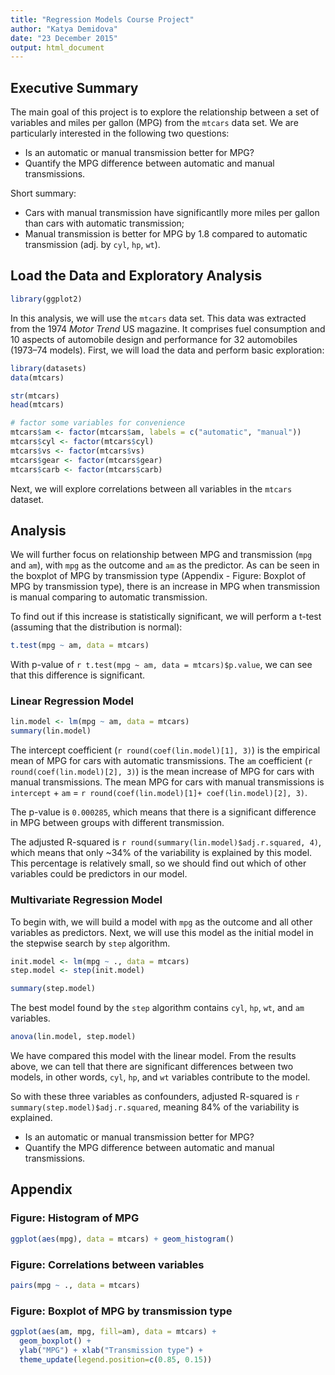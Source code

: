 ```yaml
---
title: "Regression Models Course Project"
author: "Katya Demidova"
date: "23 December 2015"
output: html_document
---
```


## Executive Summary

The main goal of this project is to explore the relationship between a set of variables and miles per gallon (MPG) from the `mtcars` data set. We are particularly interested in the following two questions:

* Is an automatic or manual transmission better for MPG?
* Quantify the MPG difference between automatic and manual transmissions.

Short summary:

* Cars with manual transmission have significantlly more miles per gallon than cars with automatic transmission;
* Manual transmission is better for MPG by 1.8 compared to automatic transmission (adj. by `cyl`, `hp`, `wt`).

## Load the Data and Exploratory Analysis

```r
library(ggplot2)
```

In this analysis, we will use the `mtcars` data set. This data was extracted from the 1974 *Motor Trend* US magazine. It comprises fuel consumption and 10 aspects of automobile design and performance for 32 automobiles (1973–74 models). First, we will load the data and perform basic exploration:

```r
library(datasets)
data(mtcars)
```

```r
str(mtcars)
head(mtcars)
```

```r
# factor some variables for convenience
mtcars$am <- factor(mtcars$am, labels = c("automatic", "manual"))
mtcars$cyl <- factor(mtcars$cyl)
mtcars$vs <- factor(mtcars$vs)
mtcars$gear <- factor(mtcars$gear)
mtcars$carb <- factor(mtcars$carb)
```

Next, we will explore correlations between all variables in the `mtcars` dataset. 

## Analysis

We will further focus on relationship between MPG and transmission (`mpg` and `am`), with `mpg` as the outcome and `am` as the predictor. As can be seen in the boxplot of MPG by transmission type (Appendix - Figure: Boxplot of MPG by transmission type), there is an increase in MPG when transmission is manual comparing to automatic transmission.

To find out if this increase is statistically significant, we will perform a t-test (assuming that the distribution is normal):

```r
t.test(mpg ~ am, data = mtcars)
```

With p-value of `r t.test(mpg ~ am, data = mtcars)$p.value`, we can see that this difference is significant.

### Linear Regression Model

```r
lin.model <- lm(mpg ~ am, data = mtcars)
summary(lin.model)
```

The intercept coefficient (``r round(coef(lin.model)[1], 3)``) is the empirical mean of MPG for cars with automatic transmissions. The `am` coefficient (``r round(coef(lin.model)[2], 3)``) is the mean increase of MPG for cars with manual transmissions. The mean MPG for cars with manual transmissions is `intercept` + `am` = ``r round(coef(lin.model)[1]+ coef(lin.model)[2], 3)``.

The p-value is `0.000285`, which means that there is a significant difference in MPG between groups with different transmission. 

The adjusted R-squared is ``r round(summary(lin.model)$adj.r.squared, 4)``, which means that only ~34% of the variability is explained by this model. This percentage is relatively small, so we should find out which of other variables could be predictors in our model.

### Multivariate Regression Model

To begin with, we will build a model with `mpg` as the outcome and all other variables as predictors. Next, we will use this model as the initial model in the stepwise search by `step` algorithm.

```r
init.model <- lm(mpg ~ ., data = mtcars)
step.model <- step(init.model)
```
```r
summary(step.model)
```

The best model found by the `step` algorithm contains `cyl`, `hp`, `wt`, and `am` variables. 

```r
anova(lin.model, step.model)
```
We have compared this model with the linear model. From the results above, we can tell that there are significant differences between two models, in other words, `cyl`, `hp`, and `wt` variables contribute to the model.

So with these three variables as confounders, adjusted R-squared is `r summary(step.model)$adj.r.squared`, meaning 84% of the variability is explained.

* Is an automatic or manual transmission better for MPG?
* Quantify the MPG difference between automatic and manual transmissions.

## Appendix

### Figure: Histogram of MPG
```r
ggplot(aes(mpg), data = mtcars) + geom_histogram()
```

### Figure: Correlations between variables
```r
pairs(mpg ~ ., data = mtcars)
```

### Figure: Boxplot of MPG by transmission type

```r
ggplot(aes(am, mpg, fill=am), data = mtcars) + 
  geom_boxplot() + 
  ylab("MPG") + xlab("Transmission type") + 
  theme_update(legend.position=c(0.85, 0.15))
```
